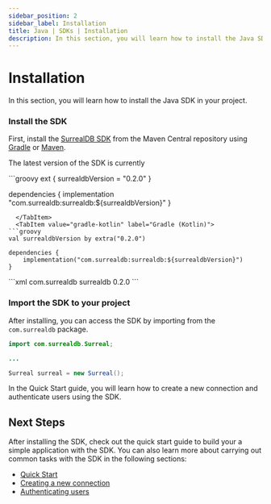```yaml
---
sidebar_position: 2
sidebar_label: Installation
title: Java | SDKs | Installation
description: In this section, you will learn how to install the Java SDK in your project.
---
```



# Installation

In this section, you will learn how to install the Java SDK in your project. 

### Install the SDK

First, install the [SurrealDB SDK](https://mvnrepository.com/artifact/com.surrealdb/surrealdb) from the Maven Central repository using [Gradle](https://gradle.org/) or [Maven](https://maven.apache.org/).

The latest version of the SDK is currently <JavaVersion />

<Tabs groupId="java-build-tool">
  <TabItem value="gradle-groovy" label="Gradle (Groovy)" default>
```groovy
ext {
    surrealdbVersion = "0.2.0"
}

dependencies {
    implementation "com.surrealdb:surrealdb:${surrealdbVersion}"
}
```
  </TabItem>
  <TabItem value="gradle-kotlin" label="Gradle (Kotlin)">
```groovy
val surrealdbVersion by extra("0.2.0")

dependencies {
    implementation("com.surrealdb:surrealdb:${surrealdbVersion}")
}
```
  </TabItem>
  <TabItem value="maven" label="Maven">
```xml
<dependency>
    <groupId>com.surrealdb</groupId>
    <artifactId>surrealdb</artifactId>
    <version>0.2.0</version>
</dependency>
```
  </TabItem>
</Tabs>

<br />

### Import the SDK to your project

After installing, you can access the SDK by importing from the `com.surrealdb` package.

```java
import com.surrealdb.Surreal;

...

Surreal surreal = new Surreal();
```

In the Quick Start guide, you will learn how to create a new connection and authenticate users using the SDK.

## Next Steps

After installing the SDK, check out the quick start guide to build your a simple application with the SDK. You can also learn more about carrying out common tasks with the SDK in the following sections:
- [Quick Start](/docs/sdk/java/start)
- [Creating a new connection](/docs/sdk/java/core/create-a-new-connection)
- [Authenticating users](/docs/sdk/java/core/authenticating-users)
